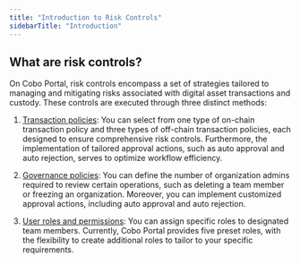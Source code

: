 ```yaml
---
title: "Introduction to Risk Controls"
sidebarTitle: "Introduction"
---
```


## What are risk controls?

On Cobo Portal, risk controls encompass a set of strategies tailored to managing and mitigating risks associated with digital asset transactions and custody. These controls are executed through three distinct methods:

1. [Transaction policies](/portal/risk-controls/off-chain-tx-types): You can select from one type of on-chain transaction policy and three types of off-chain transaction policies, each designed to ensure comprehensive risk controls. Furthermore, the implementation of tailored approval actions, such as auto approval and auto rejection, serves to optimize workflow efficiency.

2. [Governance policies](/portal/organization/governance-intro): You can define the number of organization admins required to review certain operations, such as deleting a team member or freezing an organization. Moreover, you can implement customized approval actions, including auto approval and auto rejection.

3. [User roles and permissions](/portal/organization/roles-and-permissions): You can assign specific roles to designated team members. Currently, Cobo Portal provides five preset roles, with the flexibility to create additional roles to tailor to your specific requirements.
